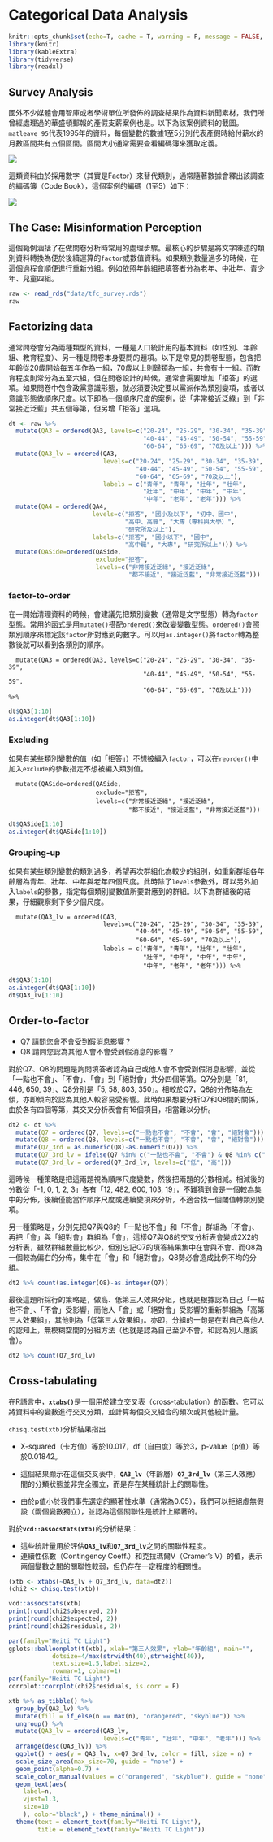 # Categorical Data Analysis {#categorical}

```r
knitr::opts_chunk$set(echo=T, cache = T, warning = F, message = FALSE, class.output = "output")
library(knitr)
library(kableExtra)
library(tidyverse)
library(readxl)
```

## Survey Analysis

國外不少媒體會用智庫或者學術單位所發佈的調查結果作為資料新聞素材，我們所曾經處理過的華盛頓郵報的產假支薪案例也是。以下為該案例資料的截圖。`matleave_95`代表1995年的資料，每個變數的數據1至5分別代表產假時給付薪水的月數區間共有五個區間。區間大小通常需要查看編碼簿來獲取定義。

![](images/paste-63576241.png)

這類資料由於採用數字（其實是Factor）來替代類別，通常隨著數據會釋出該調查的編碼簿（Code Book），這個案例的編碼（1至5）如下：

![](images/paste-7156C64F.png)

## The Case: Misinformation Perception

這個範例涵括了在做問卷分析時常用的處理步驟。最核心的步驟是將文字陳述的類別資料轉換為便於後續運算的`factor`或數值資料。如果類別數量過多的時候，在這個過程會順便進行重新分組。例如依照年齡組把填答者分為老年、中壯年、青少年、兒童四組。

```r
raw <- read_rds("data/tfc_survey.rds")
raw
```

## Factorizing data {#factorize}

通常問卷會分為兩種類型的資料，一種是人口統計用的基本資料（如性別、年齡組、教育程度）、另一種是問卷本身要問的題項。以下是常見的問卷型態，包含把年齡從20歲開始每五年作為一組，70歲以上則歸類為一組，共會有十一組。而教育程度則常分為五至六組，但在問卷設計的時候，通常會需要增加「拒答」的選項。如果問卷中包含政黨意識形態，就必須要決定要以黨派作為類別變項，或者以意識形態做順序尺度。以下即為一個順序尺度的案例，從「非常接近泛綠」到「非常接近泛藍」共五個等第，但另增「拒答」選項。

```r
dt <- raw %>%
  mutate(QA3 = ordered(QA3, levels=c("20-24", "25-29", "30-34", "35-39", 
                                     "40-44", "45-49", "50-54", "55-59", 
                                     "60-64", "65-69", "70及以上"))) %>%
  mutate(QA3_lv = ordered(QA3, 
                          levels=c("20-24", "25-29", "30-34", "35-39", 
                                   "40-44", "45-49", "50-54", "55-59", 
                                   "60-64", "65-69", "70及以上"),
                          labels = c("青年", "青年", "壯年", "壯年", 
                                     "壯年", "中年", "中年", "中年", 
                                     "中年", "老年", "老年"))) %>%
  mutate(QA4 = ordered(QA4, 
                       levels=c("拒答", "國小及以下", "初中、國中", 
                                "高中、高職", "大專（專科與大學）",
                                "研究所及以上"), 
                       labels=c("拒答", "國小以下", "國中", 
                                "高中職", "大專", "研究所以上"))) %>%
  mutate(QASide=ordered(QASide, 
                        exclude="拒答", 
                        levels=c("非常接近泛綠", "接近泛綠", 
                                 "都不接近", "接近泛藍", "非常接近泛藍")))
```

### factor-to-order {#factor2order}

在一開始清理資料的時候，會建議先把類別變數（通常是文字型態）轉為`factor`型態。常用的函式是用`mutate()`搭配`ordered()`來改變變數型態。`ordered()`會照類別順序來標定該`factor`所對應到的數字。可以用`as.integer()`將`factor`轉為整數後就可以看到各類別的順序。

```         
  mutate(QA3 = ordered(QA3, levels=c("20-24", "25-29", "30-34", "35-39", 
                                     "40-44", "45-49", "50-54", "55-59", 
                                     "60-64", "65-69", "70及以上"))) %>%
```

```r
dt$QA3[1:10]
as.integer(dt$QA3[1:10])
```

### Excluding {#excluding}

如果有某些類別變數的值（如「拒答」）不想被編入`factor`，可以在`reorder()`中加入`exclude`的參數指定不想被編入類別值。

```         
  mutate(QASide=ordered(QASide, 
                        exclude="拒答", 
                        levels=c("非常接近泛綠", "接近泛綠", 
                                 "都不接近", "接近泛藍", "非常接近泛藍")))
```

```r
dt$QASide[1:10]
as.integer(dt$QASide[1:10])
```

### Grouping-up {#groupup}

如果有某些類別變數的類別過多，希望再次群組化為較少的組別，如重新群組各年齡層為青年、壯年、中年與老年四個尺度。此時除了`levels`參數外，可以另外加入`labels`的參數，指定每個類別變數值所要對應到的群組。以下為群組後的結果，仔細觀察剩下多少個尺度。

```         
  mutate(QA3_lv = ordered(QA3, 
                          levels=c("20-24", "25-29", "30-34", "35-39", 
                                   "40-44", "45-49", "50-54", "55-59", 
                                   "60-64", "65-69", "70及以上"),
                          labels = c("青年", "青年", "壯年", "壯年", 
                                     "壯年", "中年", "中年", "中年", 
                                     "中年", "老年", "老年"))) %>%
```

```r
dt$QA3[1:10]
as.integer(dt$QA3[1:10])
dt$QA3_lv[1:10]
```

## Order-to-factor {#order2factor}

-   Q7 請問您會不會受到假消息影響？
-   Q8 請問您認為其他人會不會受到假消息的影響？

對於Q7、Q8的問題是詢問填答者認為自己或他人會不會受到假消息影響，並從「一點也不會」、「不會」、「會」到「絕對會」共分四個等第。Q7分別是「81, 446, 650, 39」、Q8分別是「5, 58, 803, 350」。相較於Q7，Q8的分佈略為左傾，亦即傾向於認為其他人較容易受影響。此時如果想要分析Q7和Q8間的關係，由於各有四個等第，其交叉分析表會有16個項目，相當難以分析。

```r
dt2 <- dt %>%
  mutate(Q7 = ordered(Q7, levels=c("一點也不會", "不會", "會", "絕對會"))) %>%
  mutate(Q8 = ordered(Q8, levels=c("一點也不會", "不會", "會", "絕對會"))) %>%
  mutate(Q7_3rd = as.numeric(Q8)-as.numeric(Q7)) %>%
  mutate(Q7_3rd_lv = ifelse(Q7 %in% c("一點也不會", "不會") & Q8 %in% c("會", "絕對會"), "高", "低")) %>%
  mutate(Q7_3rd_lv = ordered(Q7_3rd_lv, levels=c("低", "高")))
```

這時候一種策略是把這兩題視為順序尺度變數，然後把兩題的分數相減。相減後的分數從「-1, 0, 1, 2, 3」各有「12, 482, 600, 103, 19」，不難猜到會是一個較為集中的分佈，後續僅能當作順序尺度或連續變項來分析，不適合找一個閾值轉類別變項。

另一種策略是，分別先把Q7與Q8的「一點也不會」和「不會」群組為「不會」、再把「會」與「絕對會」群組為「會」，這樣Q7與Q8的交叉分析表會變成2X2的分析表，雖然群組數量比較少，但別忘記Q7的填答結果集中在會與不會、而Q8為一個較為偏右的分佈，集中在「會」和「絕對會」。Q8勢必會造成比例不均的分組。

```r
dt2 %>% count(as.integer(Q8)-as.integer(Q7))
```

最後這題所採行的策略是，做高、低第三人效果分組，也就是根據認為自己「一點也不會」、「不會」受影響，而他人「會」或「絕對會」受影響的重新群組為「高第三人效果組」，其他則為「低第三人效果組」。亦即，分組的一句是在對自己與他人的認知上，無模糊空間的分組方法（也就是認為自己至少不會，和認為別人應該會）。

```r
dt2 %>% count(Q7_3rd_lv)
```

## Cross-tabulating {#crosstabing}

在R語言中，**`xtabs()`**是一個用於建立交叉表（cross-tabulation）的函數。它可以將資料中的變數進行交叉分類，並計算每個交叉組合的頻次或其他統計量。

`chisq.test(xtb)`分析結果指出

-   X-squared（卡方值）等於10.017，df（自由度）等於3，p-value（p值）等於0.01842。

-   這個結果顯示在這個交叉表中，**`QA3_lv`**（年齡層）**`Q7_3rd_lv`**（第三人效應）間的分類狀態並非完全獨立，而是存在某種統計上的關聯性。

-   由於p值小於我們事先選定的顯著性水準（通常為0.05），我們可以拒絕虛無假設（兩個變數獨立），並認為這個關聯性是統計上顯著的。

對於**`vcd::assocstats(xtb)`**的分析結果：

-   這些統計量用於評估**`QA3_lv`**和**`Q7_3rd_lv`**之間的關聯性程度。
-   連續性係數（Contingency Coeff.）和克拉瑪爾V（Cramer's V）的值，表示兩個變數之間的關聯性較弱，但仍存在一定程度的相關性。

```r

(xtb <- xtabs(~QA3_lv + Q7_3rd_lv, data=dt2))
(chi2 <- chisq.test(xtb))

vcd::assocstats(xtb)
print(round(chi2$observed, 2))
print(round(chi2$expected, 2))
print(round(chi2$residuals, 2))
```

```r
par(family="Heiti TC Light")
gplots::balloonplot(t(xtb), xlab="第三人效果", ylab="年齡組", main="",
            dotsize=4/max(strwidth(40),strheight(40)),
            text.size=1.5,label.size=2,
            rowmar=1, colmar=1)
par(family="Heiti TC Light")
corrplot::corrplot(chi2$residuals, is.corr = F)
```

```r

xtb %>% as_tibble() %>%
  group_by(QA3_lv) %>%
  mutate(fill = if_else(n == max(n), "orangered", "skyblue")) %>% 
  ungroup() %>%
  mutate(QA3_lv = ordered(QA3_lv, 
                          levels=c("青年", "壯年", "中年", "老年"))) %>%
  arrange(desc(QA3_lv)) %>%
  ggplot() + aes(y = QA3_lv, x=Q7_3rd_lv, color = fill, size = n) + 
  scale_size_area(max_size=70, guide = "none") +
  geom_point(alpha=0.7) + 
  scale_color_manual(values = c("orangered", "skyblue"), guide = "none") + 
  geom_text(aes(
    label=n, 
    vjust=1.3,
    size=10
    ), color="black",) + theme_minimal() +
  theme(text = element_text(family="Heiti TC Light"),
        title = element_text(family="Heiti TC Light"))

```
